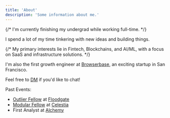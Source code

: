 ```yaml
---
title: 'About'
description: 'Some information about me.'
---
```


{/* I'm currently finishing my undergrad while working full-time.  */}

I spend a lot of my time tinkering with new ideas and building things.

{/* My primary interests lie in Fintech, Blockchains, and AI/ML, with a focus on SaaS and infrastructure solutions. */}

I'm also the first growth engineer at [Browserbase](https://www.browserbase.com/), an exciting startup in San Francisco.

Feel free to [DM](https://x.com/alexdphan) if you'd like to chat!

Past Events:

- [Outlier Fellow](https://www.outliers.build/) at [Floodgate](https://www.floodgate.com/)
- [Modular Fellow](https://blog.celestia.org/introducing-modular-fellows/) at [Celestia](https://celestia.org/)
- First Analyst at [Alchemy](https://www.alchemy.com/)